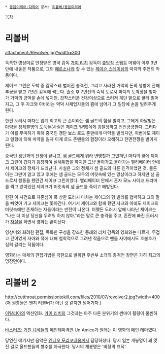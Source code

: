  * [[동음이의어·다의어]] 문서: [[리볼버/동음이의어]]

[[목차]]
= 리볼버 =
attachment:/Revolver.jpg?width=300

독특한 영상미로 인정받은 영국 감독 [[가이 리치]] 감독이 [[좆망]]작 스웹트 어웨이 이후 3년만에 내놓은 작품으로, 그의 [[페르소나]]라 할 수 있는 [[제이슨 스테이섬]]의 마지막 주연의 작품이다.

제이크 그린은 도박 중 갑작스레 벌어진 총격전, 그리고 사라진 거액의 돈의 행방에 관해 추궁을 받고 7년간 감옥에 썩는다. 출소 후 7년전의 숙적 도로시 마챠의 도박장을 찾아가 거액의 금액을 손에 넣지만, 갑작스러운 건강이상으로 쓰러져 계단 밑으로 굴러 떨어지고, 그 후 자크와 아비라는 악덕 사채업자들의 꾐에 넘어가 그 일당에 손을 빌려주게 된다. 

한편 도러시 마차는 업계 최고의 큰 손이라는 샘 골드의 힘을 빌리고, 그에게 하달받은 [[마약]]을 정체불명의 도둑들(사실은 제이크 일행)에게 강탈당하고 전전긍긍한다. 그러다가 이를 무마하기 위해 중국인 갱단 보스 로드 존맨에게 마약을 빌리지만, 이번에도 제이크 일행에 의해 마약을 잃자 이게 로드 존맨들의 함정이라 오해하고 전면전쟁을 벌이게 된다.

중국인 갱단과의 전쟁이 끝나고, 샘 골드에게 뭐라 변명할까 고민하던 마챠의 앞에 제이크 그린이 갑자기 등장하여 살해위협을 하지만 그냥 돌아가고 돌아가는 엘리베이터 안에서 제이크의 정체가 드러난다. 사실은 그의 정체가 샘 골드의 다른 인격이었던 것. 물론 이는 그만이 알고 있고 후에는 샘 골드는 모두의 머릿속에 있는 망상이라고 하지만 샘 골드로서 행동을 했던건 제이크 그린이었다. 엘리베이터 안에서 혼자 모노 사이코 드라마를 찍고 앉아있던 제이크가 머릿속의 샘 골드를 죽이고 해방된다. 

한편 이 사건으로 자존심이 푹 상한 도러시 마차는 제이크의 형 빌리를 협박하고 그의 딸을 빼앗아 가고 제이크는 쫓아간다. 여기서 제이크와 함께 했던 자크와 아비도 제이크의 머릿속에만 존재하는 자들이라는 반전이 나온다. 어쨌든 도러시 앞에 나타난 제이크는 "나는 더 이상 당신을 두려워 하지 않아."라는 말로 큰 충격을 주고, 혼란에 빠진 도러시가 [[자살]]을 하면서 영화는 끝이난다.

영상미와 화려한 편집, 독특한 구성을 강조한 종래의 리치 감독의 영화와는 다르게, 무겁고 깊이있게 자아와 적에 대해 철학적으로 그려낸 작품으로 팬들 사이에서도 호불호가 심히 갈리는 작품이다.

영화라는 매체의 편집기법을 극한으로 발휘한 후반부 소더의 총격전 장면은 가히 최고의 명장면이다.

= 리볼버 2 =
http://cutthroat.permissiontokill.com/files/2010/07/revolver2.jpg?width=400
(저 권총들은 왠지 리볼버가 아닌 것 같지만 넘어가자.)

[[이탈리아]]의 액션영화. [[가이 리치]]의 그것과는 아주 다른 분위기의 싼마이 휠링이 물씬하다.

[[바스터즈: 거친 녀석들]]의 메인테마격인 Un Amico가 원래는 이 영화의 메인 테마였다.

당연한 얘기지만 음악은 [[엔니오 모리꼬네]]옹께서 담당하셨다. 당시 일본 개봉명이 꽤 멋진 걸로 올드팬들의 향수를 자극한다. 당시의 개봉명은 '비정의 표적'.
